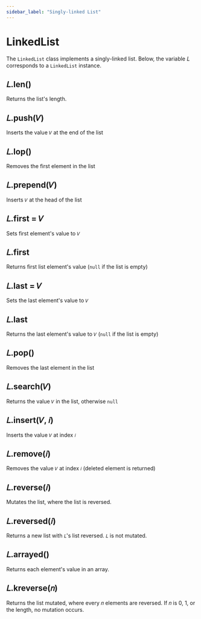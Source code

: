```yaml
---
sidebar_label: "Singly-linked List"
---
```


# LinkedList

The `LinkedList` class implements a singly-linked list. Below, the variable
𝐿 corresponds to a `LinkedList` instance.

## 𝐿.len()

Returns the list's length.

## 𝐿.push(𝑉)

Inserts the value `𝑉` at the end of the list

## 𝐿.lop()

Removes the first element in the list

## 𝐿.prepend(𝑉)

Inserts `𝑉` at the head of the list

## 𝐿.first = 𝑉

Sets first element's value to `𝑉`

## 𝐿.first

Returns first list element's value (`null` if the list is empty)

## 𝐿.last = 𝑉

Sets the last element's value to `𝑉`

## 𝐿.last

Returns the last element's value to `𝑉` (`null` if the list is empty)

## 𝐿.pop()

Removes the last element in the list

## 𝐿.search(𝑉)

Returns the value `𝑉` in the list, otherwise `null`

## 𝐿.insert(𝑉, 𝑖)

Inserts the value `𝑉` at index `𝑖`

## 𝐿.remove(𝑖)

Removes the value `𝑉` at index `𝑖` (deleted element is returned)

## 𝐿.reverse(𝑖)

Mutates the list, where the list is reversed.

## 𝐿.reversed(𝑖)

Returns a new list with `𝐿`'s list reversed. `𝐿` is not mutated.

## 𝐿.arrayed()

Returns each element's value in an array.

## 𝐿.kreverse(𝑛)

Returns the list mutated, where every 𝑛 elements are reversed. If 𝑛 is 0,
1, or the length, no mutation occurs.
